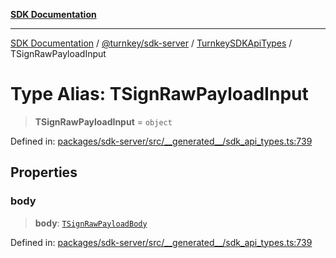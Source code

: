 [**SDK Documentation**](../../../../../README.mdx)

***

[SDK Documentation](../../../../../packages.mdx) / [@turnkey/sdk-server](../../../README.mdx) / [TurnkeySDKApiTypes](../README.mdx) / TSignRawPayloadInput

# Type Alias: TSignRawPayloadInput

> **TSignRawPayloadInput** = `object`

Defined in: [packages/sdk-server/src/\_\_generated\_\_/sdk\_api\_types.ts:739](https://github.com/tkhq/sdk/blob/e1b1a69bdd608320aaf03cc2dbbf68dc0c52b28d/packages/sdk-server/src/__generated__/sdk_api_types.ts#L739)

## Properties

### body

> **body**: [`TSignRawPayloadBody`](TSignRawPayloadBody.mdx)

Defined in: [packages/sdk-server/src/\_\_generated\_\_/sdk\_api\_types.ts:739](https://github.com/tkhq/sdk/blob/e1b1a69bdd608320aaf03cc2dbbf68dc0c52b28d/packages/sdk-server/src/__generated__/sdk_api_types.ts#L739)
